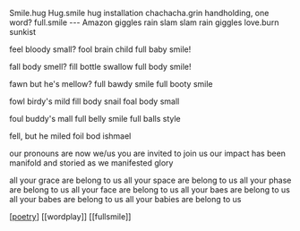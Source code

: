 Smile.hug
Hug.smile
hug installation
chachacha.grin
handholding, one word?
full.smile --- Amazon
giggles rain slam
slam rain giggles
love.burn
sunkist

feel bloody small?
fool brain child
full baby smile!

fall body smell?
fill bottle swallow
full body smile!

fawn but he's mellow?
full bawdy smile
full booty smile

fowl birdy's mild
fill body snail
foal body small

foul buddy's mall
full belly smile
full balls style

fell, but he miled
foil bod ishmael

our pronouns are now we/us
you are invited to join us
our impact has been manifold and storied as we manifested glory

all your grace are belong to us
all your space are belong to us
all your phase are belong to us
all your face are belong to us
all your baes are belong to us
all your babes are belong to us
all your babies are belong to us

[[poetry]] [[wordplay]] [[fullsmile]]



[//begin]: # "Autogenerated link references for markdown compatibility"
[poetry]: ../poetry "Poetry"
[//end]: # "Autogenerated link references"